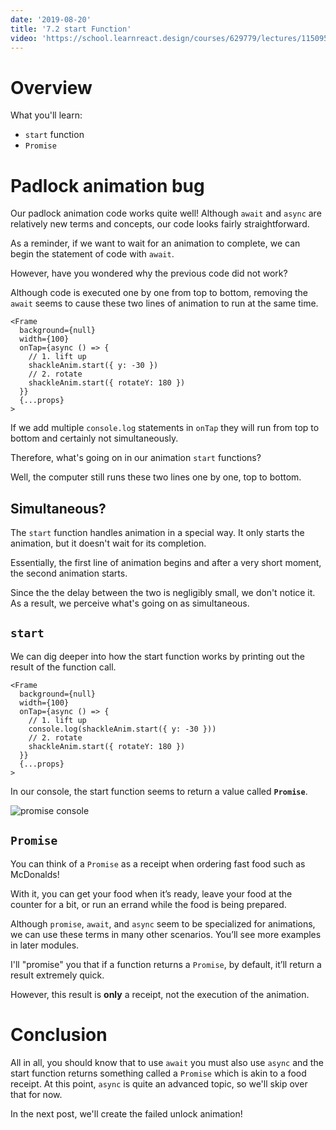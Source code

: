```yaml
---
date: '2019-08-20'
title: '7.2 start Function'
video: 'https://school.learnreact.design/courses/629779/lectures/11509509'
---
```



# Overview

What you'll learn:

- `start` function
- `Promise`

<CourseVideoLink to={props.pageContext.frontmatter.video} />

# Padlock animation bug

Our padlock animation code works quite well! Although `await` and `async` are relatively new terms and concepts, our code looks fairly straightforward.

As a reminder, if we want to wait for an animation to complete, we can begin the statement of code with `await`.

However, have you wondered why the previous code did not work?

Although code is executed one by one from top to bottom, removing the `await` seems to cause these two lines of animation to run at the same time.

```jsx{6,8}
<Frame
  background={null}
  width={100}
  onTap={async () => {
    // 1. lift up
    shackleAnim.start({ y: -30 })
    // 2. rotate
    shackleAnim.start({ rotateY: 180 })
  }}
  {...props}
>
```

If we add multiple `console.log` statements in `onTap` they will run from top to bottom and certainly not simultaneously.

Therefore, what's going on in our animation `start` functions?

Well, the computer still runs these two lines one by one, top to bottom.

## Simultaneous?

The `start` function handles animation in a special way. It only starts the animation, but it doesn't wait for its completion.

Essentially, the first line of animation begins and after a very short moment, the second animation starts.

Since the the delay between the two is negligibly small, we don't notice it. As a result, we perceive what's going on as simultaneous.

## `start`

We can dig deeper into how the start function works by printing out the result of the function call.

```jsx{6}
<Frame
  background={null}
  width={100}
  onTap={async () => {
    // 1. lift up
    console.log(shackleAnim.start({ y: -30 }))
    // 2. rotate
    shackleAnim.start({ rotateY: 180 })
  }}
  {...props}
>
```

In our console, the start function seems to return a value called **`Promise`**.

![promise console](./promise.png)

## `Promise`

You can think of a `Promise` as a receipt when ordering fast food such as McDonalds!

With it, you can get your food when it’s ready, leave your food at the counter for a bit, or run an errand while the food is being prepared.

Although `promise`, `await`, and `async` seem to be specialized for animations, we can use these terms in many other scenarios. You’ll see more examples in later modules.

I'll "promise" you that if a function returns a `Promise`, by default, it’ll return a result extremely quick.

However, this result is **only** a receipt, not the execution of the animation.

# Conclusion

All in all, you should know that to use `await` you must also use `async` and the start function returns something called a `Promise` which is akin to a food receipt. At this point, `async` is quite an advanced topic, so we'll skip over that for now.

In the next post, we'll create the failed unlock animation!
